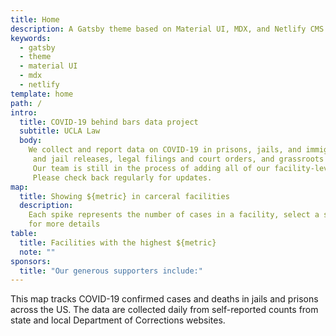 ```yaml
---
title: Home
description: A Gatsby theme based on Material UI, MDX, and Netlify CMS
keywords:
  - gatsby
  - theme
  - material UI
  - mdx
  - netlify
template: home
path: /
intro:
  title: COVID-19 behind bars data project
  subtitle: UCLA Law
  body:
    We collect and report data on COVID-19 in prisons, jails, and immigration detention centers, as well as pandemic-related prison
     and jail releases, legal filings and court orders, and grassroots and community organizing efforts. 
     Our team is still in the process of adding all of our facility-level data to the national and state maps. 
     Please check back regularly for updates.
map:
  title: Showing ${metric} in carceral facilities
  description:
    Each spike represents the number of cases in a facility, select a state
    for more details
table:
  title: Facilities with the highest ${metric}
  note: ""
sponsors:
  title: "Our generous supporters include:"
---
```


This map tracks COVID-19 confirmed cases and deaths in jails and prisons across the US. The data are collected daily from self-reported counts from state and local Department of Corrections websites.
